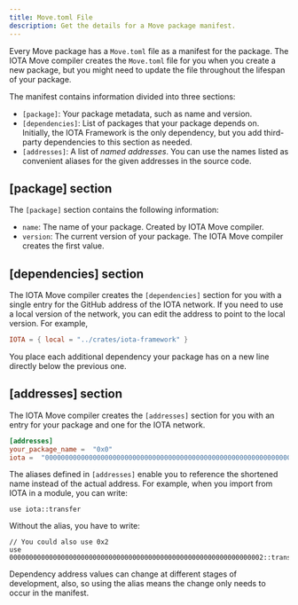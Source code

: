 ```yaml
---
title: Move.toml File
description: Get the details for a Move package manifest.
---
```


Every Move package has a `Move.toml` file as a manifest for the package. The IOTA Move compiler creates the `Move.toml` file for you when you create a new package, but you might need to update the file throughout the lifespan of your package.

The manifest contains information divided into three sections:
* `[package]`: Your package metadata, such as name and version.
* `[dependencies]`: List of packages that your package depends on. Initially, the IOTA Framework is the only dependency, but you add third-party dependencies to this section as needed.
* `[addresses]`: A list of *named addresses*. You can use the names listed as convenient aliases for the given addresses in the source code.

## [package] section

The `[package]` section contains the following information:

* `name`: The name of your package. Created by IOTA Move compiler.
* `version`: The current version of your package. The IOTA Move compiler creates the first value.

## [dependencies] section

The IOTA Move compiler creates the `[dependencies]` section for you with a single entry for the GitHub address of the IOTA network. If you need to use a local version of the network, you can edit the address to point to the local version. For example,

```.toml
IOTA = { local = "../crates/iota-framework" }
```

You place each additional dependency your package has on a new line directly below the previous one.

## [addresses] section

The IOTA Move compiler creates the `[addresses]` section for you with an entry for your package and one for the IOTA network.

```.toml
[addresses]
your_package_name =  "0x0"
iota =  "0000000000000000000000000000000000000000000000000000000000000002"
```

The aliases defined in `[addresses]` enable you to reference the shortened name instead of the actual address. For example, when you import from IOTA in a module, you can write:

```move
use iota::transfer
```

Without the alias, you have to write:

```move
// You could also use 0x2
use 0000000000000000000000000000000000000000000000000000000000000002::transfer
```

Dependency address values can change at different stages of development, also, so using the alias means the change only needs to occur in the manifest.
